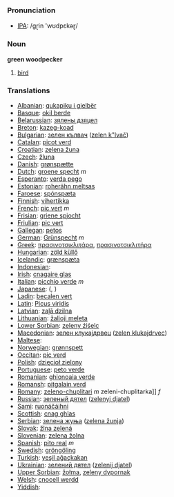=== Pronunciation ===
*[[w:IPA|IPA]]: /gɽin 'wʊdpɛkəɽ/

=== Noun ===

'''green woodpecker'''

# [[bird]]

=== Translations ===

*[[Albanian]]: [[qukapiku i gjelbër]]
*[[Basque]]: [[okil berde]]
*[[Belarussian]]: [[зялены дзяцел]]
*[[Breton]]: [[kazeg-koad]]
*[[Bulgarian]]: [[зелен кълвач]] ([[zelen k"lvač]])
*[[Catalan]]: [[picot verd]]
*[[Croatian]]: [[zelena žuna]]
*[[Czech]]: [[žluna]]
*[[Danish]]: [[grønspætte]]
*[[Dutch]]: [[groene specht]] ''m''
*[[Esperanto]]: [[verda pego]]
*[[Estonian]]: [[roherähn meltsas]]
*[[Faroese]]: [[spónspæta]]
*[[Finnish]]: [[vihertikka]]
*[[French]]: [[pic vert]] ''m''
*[[Frisian]]: [[griene spjocht]]
*[[Friulian]]: [[pic vert]]
*[[Gallegan]]: [[petos]]
*[[German]]: [[Grünspecht]] ''m''
*[[Greek]]: [[πρασινοτσικλιτάρα]], [[πρασινοτσικλιτήρα]] '' ''
*[[Hungarian]]: [[zöld küllő]]
*[[Icelandic]]: [[grænspæta]]
*[[Indonesian]]: [[]]
*[[Irish]]: [[cnagaire glas]]
*[[Italian]]: [[picchio verde]] ''m''
*[[Japanese]]: [[]] ([[]], )
*[[Ladin]]: [[becalen vert]]
*[[Latin]]: [[Picus viridis]] '' ''
*[[Latvian]]: [[zaļā dzilna]]
*[[Lithuanian]]: [[žalioji meleta]]
*[[Lower Sorbian]]: [[zeleny źiśelc]]
*[[Macedonian]]: [[зелен клукаjдрвец]] ([[zelen klukajdrvec]])
*[[Maltese]]: [[]]
*[[Norwegian]]: [[grønnspett]]
*[[Occitan]]: [[pic verd]]
*[[Polish]]: [[dzięcioł zielony]] '' ''
*[[Portuguese]]: [[peto verde]]
*[[Romanian]]: [[ghionoaia verde]]
*[[Romansh]]: [[pitgalain verd]]
*[[Romany]]: [[zeleno-chuplitari]] ''m'' zeleni-chuplitarka]] ''f''
*[[Russian]]: [[зеленый дятел]] ([[zelenyj djatel]]) '' ''
*[[Sami]]: [[ruonáčáihni]]
*[[Scottish]]: [[cnag ghlas]]
*[[Serbian]]: [[зелена жуња]] ([[zelena žunja]])
*[[Slovak]]: [[žlna zelená]]
*[[Slovenian]]: [[zelena žolna]]
*[[Spanish]]: [[pito real]] ''m''
*[[Swedish]]: [[gröngöling]]
*[[Turkish]]: [[yeşil ağaçkakan]]
*[[Ukrainian]]: [[зелений дятел]] ([[zеlеnij djatеl]])
*[[Upper Sorbian]]: [[žołma]], [[zeleny dypornak]]
*[[Welsh]]: [[cnocell werdd]]
*[[Yiddish]]: [[]]